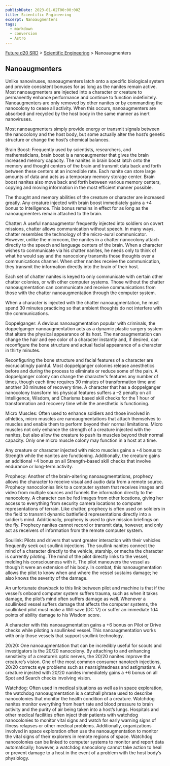 ```yaml
---
publishDate: 2023-01-02T00:00:00Z
title: Scientific Engineering
excerpt: Nanoaugmenters
tags:
  - markdown
  - conversion
  - Astro
---
```






[Future d20 SRD](/#futureD20) > [Scientific Engineering](future-d20-srd-scientific-engineering-index) > Nanoaugmenters 




## Nanoaugmenters


Unlike nanoviruses, nanoaugmenters latch onto a specific biological system and provide consistent bonuses for as long as the nanites remain active. Most nanoaugmenters are injected into a character or creature to permanently enhance performance and continue to function indefinitely. Nanoaugmenters are only removed by other nanites or by commanding the nanocolony to cease all activity. When this occurs, nanoaugmenters are absorbed and recycled by the host body in the same manner as inert nanoviruses.


Most nanoaugmenters simply provide energy or transmit signals between the nanocolony and the host body, but some actually alter the host’s genetic structure or change the host’s chemical balances.


Brain Boost: Frequently used by scientists, researchers, and mathematicians, brain boost is a nanoaugmenter that gives the brain increased memory capacity. The nanites in brain boost latch onto the memory and thought centers of the brain and transmit data back and forth between these centers at an incredible rate. Each nanite can store large amounts of data and acts as a temporary memory storage center. Brain boost nanites also move back and forth between various memory centers, copying and moving information in the most efficient manner possible.


The thought and memory abilities of the creature or character are increased greatly. Any creature injected with brain boost immediately gains a +4 bonus to Intelligence. This bonus remains in effect for as long as the nanoaugmenters remain attached to the brain.


Chatter: A useful nanoaugmentor frequently injected into soldiers on covert missions, chatter allows communication without speech. In many ways, chatter resembles the technology of the micro-aural communicator. However, unlike the microcom, the nanites in a chatter nanocolony attach directly to the speech and language centers of the brain. When a character wishes to communicate via his chatter nanites, he needs only to think of what he would say and the nanocolony transmits those thoughts over a communications channel. When other nanites receive the communication, they transmit the information directly into the brain of their host.


Each set of chatter nanites is keyed to only communicate with certain other chatter colonies, or with other computer systems. Those without the chatter nanoaugmentation can communicate and receive communications from those with the chatter nanoaugmentation through the computer system.


When a character is injected with the chatter nanoaugmentation, he must spend 30 minutes practicing so that ambient thoughts do not interfere with the communications.


Doppelganger: A devious nanoaugmentation popular with criminals, the doppelganger nanoaugmentation acts as a dynamic plastic surgery system that alters the physical appearance of its host. The nanoaugmentation can change the hair and eye color of a character instantly and, if desired, can reconfigure the bone structure and actual facial appearance of a character in thirty minutes.


Reconfiguring the bone structure and facial features of a character are excruciatingly painful. Most doppelganger colonies release anesthetics before and during the process to eliminate or reduce some of the pain. A doppelganger colony can change the character’s features any number of times, though each time requires 30 minutes of transformation time and another 30 minutes of recovery time. A character that has a doppelganger nanocolony transform his physical features suffers a –2 penalty on all Intelligence, Wisdom, and Charisma based skill checks for the 1 hour of transformation and recovery time while the anesthetic is functioning.


Micro Muscles: Often used to enhance soldiers and those involved in athletics, micro muscles are nanoaugmentations that attach themselves to muscles and enable them to perform beyond their normal limitations. Micro muscles not only enhance the strength of a creature injected with the nanites, but also allow the creature to push its muscles beyond their normal capacity. Only one micro muscle colony may function in a host at a time.


Any creature or character injected with micro muscles gains a +4 bonus to Strength while the nanites are functioning. Additionally, the creature gains an additional +4 bonus on all Strength-based skill checks that involve endurance or long-term activity.


Prophecy: Another of the brain-altering nanoaugmentations, prophecy allows the character to receive visual and audio data from a remote source. Prophecy nanocolonies link to a computer system that receives images and video from multiple sources and funnels the information directly to the nanocolony. A character can be fed images from other locations, giving her access to everything from security camera locations to computer representations of terrain. Like chatter, prophecy is often used on soldiers in the field to transmit dynamic battlefield representations directly into a soldier’s mind. Additionally, prophecy is used to give mission briefings on the fly. Prophecy nanites cannot record or transmit data, however, and only act as receivers of information from the remote computer system.


Soullink: Pilots and drivers that want greater interaction with their vehicles frequently seek out soullink injections. The soullink nanites connect the mind of a character directly to the vehicle, starship, or mecha the character is currently piloting. The mind of the pilot directly links to the vessel, melding his consciousness with it. The pilot maneuvers the vessel as though it were an extension of his body. In combat, this nanoaugmentation allows the pilot to know when and where the vessel sustains damage; he also knows the severity of the damage.


An unfortunate drawback to this link between pilot and machine is that if the vessel’s onboard computer system suffers trauma, such as when it takes damage, the pilot’s mind often suffers damage as well. Whenever a soullinked vessel suffers damage that affects the computer systems, the soullinked pilot must make a
Will save (DC 17) or suffer an immediate 1d4 points of ability damage to his Wisdom score.


A character with this nanoaugmentation gains a +6 bonus on Pilot or Drive checks while piloting a soullinked vessel. This nanoaugmentation works with only those vessels that support soullink technology.


20/20: One nanoaugmentation that can be incredibly useful for scouts and investigators is the 20/20 nanocolony. By attaching to and enhancing sensitivity of a creature’s optic nerves, the 20/20 nanites improve the creature’s vision. One of the most common consumer nanotech injections, 20/20 corrects eye problems such as nearsightedness and astigmatism. A creature injected with 20/20 nanites immediately gains a +6 bonus on all Spot and Search checks involving vision.


Watchdog: Often used in medical situations as well as in space exploration, the watchdog nanoaugmentation is a catchall phrase used to describe nanocolonies that monitor the health condition of a creature. Watchdog nanites monitor everything from heart rate and blood pressure to brain activity and the purity of air being taken into a host’s lungs. Hospitals and other medical facilities often inject their patients with watchdog nanocolonies to monitor vital signs and watch for early warning signs of illness relapses or other medical problems. Additionally, organizations involved in space exploration often use the nanoaugmentation to monitor the vital signs of their explorers in remote regions of space. Watchdog nanocolonies can be linked to computer systems to monitor and report data automatically; however, a watchdog nanocolony cannot take action to heal or prevent damage to a host in the event of a problem with the host body’s physiology.



